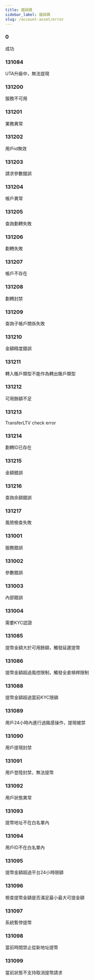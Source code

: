 ```yaml
---
title: 錯誤碼
sidebar_label: 錯誤碼
slug: /account-asset/error
---
```


### 0
成功

### 131084
UTA升級中，無法提現

### 131200
服務不可用

### 131201
業務異常

### 131202
用戶id無效

### 131203
請求參數錯誤

### 131204
帳戶異常

### 131205
查詢劃轉失敗

### 131206
劃轉失敗

### 131207
帳戶不存在

### 131208
劃轉封禁

### 131209
查詢子帳戶關係失敗

### 131210
金額精度錯誤

### 131211
轉入賬戶類型不能作為轉出賬戶類型

### 131212
可用餘額不足

### 131213
TransferLTV check error

### 131214
劃轉ID已存在

### 131215
金額錯誤

### 131216
查詢余額錯誤

### 131217
風險檢查失敗

### 131001
服務錯誤

### 131002
參數錯誤

### 131003
內部錯誤

### 131004
需要KYC認證

### 131085
提幣金額大於可用餘額，觸發延遲提幣

### 131086
提幣金額超過風控限制，觸發全倉槓桿限制

### 131088
提幣金額超過當前KYC限額

### 131089
用戶24小時內進行過銘感操作，提現被禁

### 131090
用戶提現封禁

### 131091
用戶登陸封禁，無法提幣

### 131092
用戶狀態異常

### 131093
提幣地址不在白名單內

### 131094
用戶ID不在白名單內

### 131095
提幣金額超過平台24小時限額

### 131096
檢查提幣金額是否滿足最小最大可提金額

### 131097
系統暫停提幣

### 131098
當前時間禁止從新地址提幣

### 131099
當前狀態不支持取消提幣請求